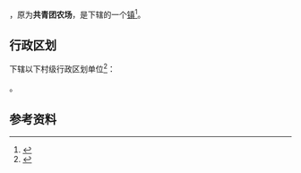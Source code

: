 {{中国乡级行政区|65/29/22/400/000}}

'''{{PAGENAMEBASE}}'''，原为'''共青团农场'''，是{{PRC admin/fullname|65/29/22/400/000|3}}下辖的一个[[行政建制镇|镇]]<ref>{{PRC admin/ref sgc|{{PRC admin/parent|65/29/22/400/000}}}}</ref>。

== 行政区划 ==
{{PAGENAMEBASE}}下辖以下村级行政区划单位<ref>{{PRC admin/ref sgc|65/29/22/400/000}}</ref>：

{{PRC admin/children|65/29/22/400/000}}。

== 参考资料 ==
{{reflist}}

{{新疆行政区划小作品}}
{{PRC admin/navcat|65/29/22/400/000}}